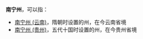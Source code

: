 '''南宁州'''，可以指：
*[[南宁州_(云南)|南宁州 (云南)]]，隋朝时设置的州，在今云南省境
*[[南宁州_(贵州)|南宁州 (贵州)]]，五代十国时设置的州，在今贵州省境

{{Disambig|N|Cat=三字中国州名消歧义}}